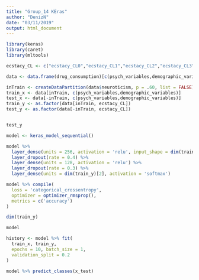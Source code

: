 ```yaml
---
title: "Group_14 KEras"
author: "DenizN"
date: "03/11/2019"
output: html_document
---
```


```r
library(keras)
library(caret)
library(mltools)

ecstacy_CL <- c("ecstacy_CL0","ecstacy_CL1","ecstacy_CL2","ecstacy_CL3","ecstacy_CL4","ecstacy_CL5","ecstacy_CL6")

data <- data.frame(drug_consumption)[c(psych_variables,demographic_variables,ecstacy_CL)]

inTrain <- createDataPartition(data$neuroticism, p = .60, list = FALSE)
train_x <- data[inTrain, c(psych_variables,demographic_variables)]
test_x <- data[-inTrain, c(psych_variables,demographic_variables)]
train_y <- as.factor(data[inTrain, ecstacy_CL])
test_y <- as.factor(data[-inTrain, ecstacy_CL])



```

```r
test_y
```

```r
model <- keras_model_sequential() 

model %>% 
  layer_dense(units = 256, activation = 'relu', input_shape = dim(train_x)[2]) %>% 
  layer_dropout(rate = 0.4) %>% 
  layer_dense(units = 128, activation = 'relu') %>%
  layer_dropout(rate = 0.3) %>%
  layer_dense(units = dim(train_y)[2], activation = 'softmax')

```

```r
model %>% compile(
  loss = 'categorical_crossentropy',
  optimizer = optimizer_rmsprop(),
  metrics = c('accuracy')
)
```

```r
dim(train_y)
```

```r
model
```


```r
history <- model %>% fit(
  train_x, train_y, 
  epochs = 10, batch_size = 1, 
  validation_split = 0.2
)
```


```r
model %>% predict_classes(x_test)
```


